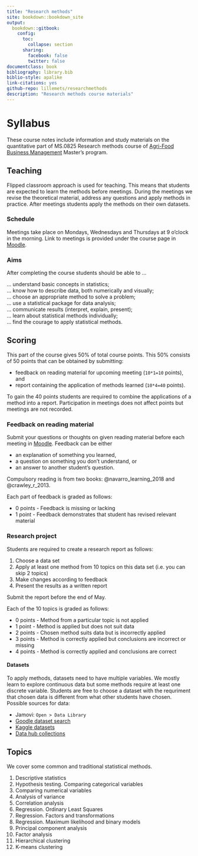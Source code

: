 ```yaml
---
title: "Research methods"
site: bookdown::bookdown_site
output: 
  bookdown::gitbook:
    config:
      toc:
        collapse: section
      sharing:
        facebook: false
        twitter: false
documentclass: book
bibliography: library.bib
biblio-style: apalike
link-citations: yes
github-repo: lillemets/researchmethods
description: "Research methods course materials"
---
```


# Syllabus

These course notes include information and study materials on the quantitative part of MS.0825 Research methods course of [Agri-Food Business Management](https://www.emu.ee/en/admissions/agri-food-business-management/) Master's program. 

## Teaching

Flipped classroom approach is used for teaching. This means that students are expected to learn the methods before meetings. During the meetings we revise the theoretical material, address any questions and apply methods in practice. After meetings students apply the methods on their own datasets.

### Schedule

Meetings take place on Mondays, Wednesdays and Thursdays at 9 o'clock in the morning. Link to meetings is provided under the course page in [Moodle](https://moodle.edu.ee).

### Aims

After completing the course students should be able to ...

... understand basic concepts in statistics;  
... know how to describe data, both numerically and visually;   
... choose an appropriate method to solve a problem;  
... use a statistical package for data analysis;  
... communicate results (interpret, explain, present);  
... learn about statistical methods individually;   
... find the courage to apply statistical methods.

## Scoring

This part of the course gives 50% of total course points. This 50% consists of 50 points that can be obtained by submitting:

- feedback on reading material for upcoming meeting (`10*1=10` points), and
- report containing the application of methods learned  (`10*4=40` points).

To gain the 40 points students are required to combine the applications of a method into a report. Participation in meetings does not affect points but meetings are not recorded.

### Feedback on reading material

Submit your questions or thoughts on given reading material before each meeting in [Moodle](https://moodle.edu.ee). Feedback can be either 

- an explanation of something you learned, 
- a question on something you don't understand, or
- an answer to another student's question.

Compulsory reading is from two books: @navarro_learning_2018 and @crawley_r_2013.

Each part of feedback is graded as follows:

- 0 points - Feedback is missing or lacking
- 1 point - Feedback demonstrates that student has revised relevant material

### Research project

Students are required to create a research report as follows:

1. Choose a data set
2. Apply at least one method from 10 topics on this data set (i.e. you can skip 2 topics)
3. Make changes according to feedback
4. Present the results as a written report

Submit the report before the end of May. 

Each of the 10 topics is graded as follows:

- 0 points - Method from a particular topic is not applied
- 1 point - Method is applied but does not suit data
- 2 points - Chosen method suits data but is incorrectly applied
- 3 points - Method is correctly applied but conclusions are incorrect or missing
- 4 points - Method is correctly applied and conclusions are correct

#### Datasets

To apply methods, datasets need to have multiple variables. We mostly learn to explore continuous data but some methods require at least one discrete variable. Students are free to choose a dataset with the requriment that chosen data  is different from what other students have chosen. Possible sources for data:

- Jamovi: `Open > Data Library`
- [Goodle dataset search](https://datasetsearch.research.google.com/)
- [Kaggle datasets](https://www.kaggle.com/datasets)
- [Data hub collections](https://datahub.io/collections)

## Topics

We cover some common and traditional statistical methods.

1. Descriptive statistics
2. Hypothesis testing. Comparing categorical variables
3. Comparing numerical variables
4. Analysis of variance
5. Correlation analysis
6. Regression. Ordinary Least Squares
7. Regression. Factors and transformations
8. Regression. Maximum likelihood and binary models
9. Principal component analysis
10. Factor analysis
11. Hierarchical clustering
12. K-means clustering
